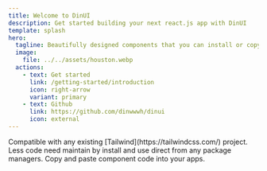 ```yaml
---
title: Welcome to DinUI
description: Get started building your next react.js app with DinUI
template: splash
hero:
  tagline: Beautifully designed components that you can install or copy and paste into your apps. Accessible. Customizable. Open Source.
  image:
    file: ../../assets/houston.webp
  actions:
    - text: Get started
      link: /getting-started/introduction
      icon: right-arrow
      variant: primary
    - text: Github
      link: https://github.com/dinwwwh/dinui
      icon: external
---
```



<CardGrid stagger>
  <Card title="Easy to use" icon="setting">
    Compatible with any existing [Tailwind](https://tailwindcss.com/) project.
  </Card>
  <Card title="Installable" icon="seti:npm">
    Less code need maintain by install and use direct from any package managers.
  </Card>
  <Card title="Copy and paste" icon="pencil">
    Copy and paste component code into your apps.
  </Card>
</CardGrid>


<div class="pt-6 pb-12 not-content twp">
  <SiteFooter />
</div>

